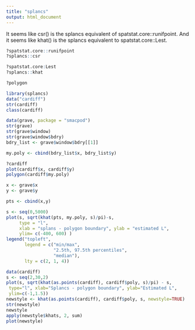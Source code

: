 ```yaml
---
title: "splancs"
output: html_document
---
```


It seems like csr() is the splancs equivalent of spatstat.core::runifpoint. And it seems like khat() is the splancs equivalent to spatstat.core::Lest.

```r
?spatstat.core::runifpoint
?splancs::csr

?spatstat.core:Lest
?splancs::khat

?polygon
```

```r
library(splancs)
data("cardiff")
str(cardiff)
class(cardiff)
```

```r
data(grave, package = "smacpod")
str(grave)
str(grave$window)
str(grave$window$bdry)
bdry_list <- grave$window$bdry[[1]]

my.poly <- cbind(bdry_list$x, bdry_list$y)
```

```r
?cardiff
plot(cardiff$x, cardiff$y)
polygon(cardiff$my.poly)
```

```r
x <- grave$x
y <- grave$y

pts <- cbind(x,y)
```

```r
s <- seq(0,5000)
plot(s, sqrt(khat(pts, my.poly, s)/pi)-s,
     type = "l", 
     xlab = "splans - polygon boundary", ylab = "estimated L",
     ylim= c(-400, 600) )
legend("topleft",
       legend = c("min/max",
                  "2.5th, 97.5th percentiles",
                  "median"),
       lty = c(2, 1, 4))
```

```r
data(cardiff)
s <- seq(2,30,2)
plot(s, sqrt(khat(as.points(cardiff), cardiff$poly, s)/pi) - s,
 type="l", xlab="Splancs - polygon boundary", ylab="Estimated L",
 ylim=c(-1,1.5))
newstyle <- khat(as.points(cardiff), cardiff$poly, s, newstyle=TRUE)
str(newstyle)
newstyle
apply(newstyle$khats, 2, sum)
plot(newstyle)

```
